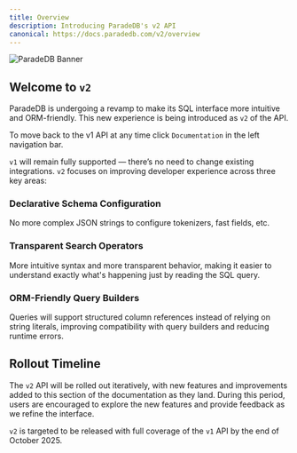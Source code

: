 ```yaml
---
title: Overview
description: Introducing ParadeDB's v2 API
canonical: https://docs.paradedb.com/v2/overview
---
```


![ParadeDB Banner](/images/paradedb_v2_banner.png)

## Welcome to `v2`

ParadeDB is undergoing a revamp to make its SQL interface more intuitive and ORM-friendly.
This new experience is being introduced as `v2` of the API.

To move back to the v1 API at any time click `Documentation` in the left navigation bar.

`v1` will remain fully supported — there’s no need to change existing integrations.
`v2` focuses on improving developer experience across three key areas:

### Declarative Schema Configuration

No more complex JSON strings to configure tokenizers, fast fields, etc.

### Transparent Search Operators

More intuitive syntax and more transparent behavior, making it easier to understand exactly what's happening just by reading the SQL query.

### ORM-Friendly Query Builders

Queries will support structured column references instead of relying on string literals, improving compatibility with query builders and reducing runtime errors.

## Rollout Timeline

The `v2` API will be rolled out iteratively, with new features and improvements added to this section of the documentation as they land.
During this period, users are encouraged to explore the new features and provide feedback as we refine the interface.

`v2` is targeted to be released with full coverage of the `v1` API by the end of October 2025.
